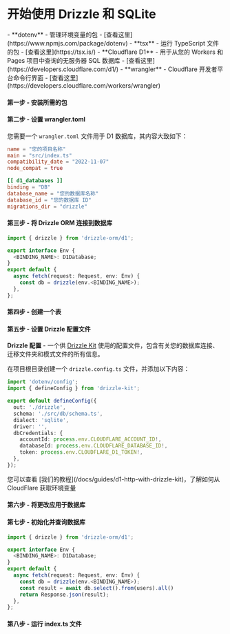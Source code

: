 
<Breadcrumbs/>

# 开始使用 Drizzle 和 SQLite

<Prerequisites>  
  - **dotenv** - 管理环境变量的包 - [查看这里](https://www.npmjs.com/package/dotenv)
  - **tsx** - 运行 TypeScript 文件的包 - [查看这里](https://tsx.is/)
  - **Cloudflare D1** - 用于从您的 Workers 和 Pages 项目中查询的无服务器 SQL 数据库 - [查看这里](https://developers.cloudflare.com/d1/)
  - **wrangler** - Cloudflare 开发者平台命令行界面 - [查看这里](https://developers.cloudflare.com/workers/wrangler)
</Prerequisites>

<FileStructure />

#### 第一步 - 安装所需的包
<InstallPackages lib=''/>

#### 第二步 - 设置 wrangler.toml

您需要一个 `wrangler.toml` 文件用于 D1 数据库，其内容大致如下：
```toml
name = "您的项目名称"
main = "src/index.ts"
compatibility_date = "2022-11-07"
node_compat = true

[[ d1_databases ]]
binding = "DB"
database_name = "您的数据库名称"
database_id = "您的数据库 ID"
migrations_dir = "drizzle"
```

#### 第三步 - 将 Drizzle ORM 连接到数据库

```typescript copy
import { drizzle } from 'drizzle-orm/d1';

export interface Env {
  <BINDING_NAME>: D1Database;
}
export default {
  async fetch(request: Request, env: Env) {
    const db = drizzle(env.<BINDING_NAME>);
  },
};
```

#### 第四步 - 创建一个表

<CreateTable/>

#### 第五步 - 设置 Drizzle 配置文件

**Drizzle 配置** - 一个供 [Drizzle Kit](/docs/kit-overview) 使用的配置文件，包含有关您的数据库连接、迁移文件夹和模式文件的所有信息。

在项目根目录创建一个 `drizzle.config.ts` 文件，并添加以下内容：

```typescript copy filename="drizzle.config.ts"
import 'dotenv/config';
import { defineConfig } from 'drizzle-kit';

export default defineConfig({
  out: './drizzle',
  schema: './src/db/schema.ts',
  dialect: 'sqlite',
  driver: '',
  dbCredentials: {
    accountId: process.env.CLOUDFLARE_ACCOUNT_ID!,
    databaseId: process.env.CLOUDFLARE_DATABASE_ID!,
    token: process.env.CLOUDFLARE_D1_TOKEN!,
  },
});
```
<Callout title='提示'>
您可以查看 [我们的教程](/docs/guides/d1-http-with-drizzle-kit)，了解如何从 CloudFlare 获取环境变量
</Callout>

#### 第六步 - 将更改应用于数据库

<ApplyChanges />

#### 第七步 - 初始化并查询数据库

```typescript copy
import { drizzle } from 'drizzle-orm/d1';

export interface Env {
  <BINDING_NAME>: D1Database;
}
export default {
  async fetch(request: Request, env: Env) {
    const db = drizzle(env.<BINDING_NAME>);
    const result = await db.select().from(users).all()
    return Response.json(result);
  },
};
```

#### 第八步 - 运行 index.ts 文件

<RunFile/>